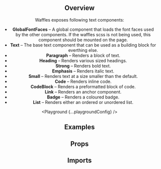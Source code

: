 



<Header
  pageTitle="Text"
  overview="Various specialized text components, from regular paragraphs to headlings and links."
/>

<Section>

## Overview

Waffles exposes following text components:

- **GlobalFontFaces** – A global component that loads the font faces used by the other components. If the waffles scss is not being used, this component should be mounted on the page.
- **Text** – The base text component that can be used as a building block for everthing else.
- **Paragraph** – Renders a block of text.
- **Heading** – Renders various sized headings.
- **Strong** – Renders bold text.
- **Emphasis** – Renders italic text.
- **Small** – Renders text at a size smaller than the default.
- **Code** – Renders inline code.
- **CodeBlock** – Renders a preformatted block of code.
- **Link** – Renders an anchor component.
- **Badge** – Renders a coloured badge.
- **List** – Renders either an ordered or unordered list.

<Playground {...playgroundConfig} />

</Section>

<Section>

## Examples

<Example title="Basic paragraph" path="text/basic-paragraph">
  <BasicParagraph />
</Example>

<Example title="Simple link" path="text/simple-link">
  <SimpleLink />
</Example>

<Example title="Inline code" path="text/inline-code">
  <InlineCode />
</Example>

<Example title="Large badge" path="text/large-badge">
  <LargeBadge />
</Example>

<Example title="Ordered list of items" path="text/list-of-items">
  <ListOfItems />
</Example>

</Section>

<Section>

## Props

<PropsTable component="Text" metadata={metadata} />

<PropsTable component="Heading" metadata={metadata} />

<PropsTable component="Paragraph" metadata={metadata} />

<PropsTable component="InternalLink" alias="Link" metadata={metadata} />

<PropsTable component="Strong" metadata={metadata} />

<PropsTable component="Emphasis" metadata={metadata} />

<PropsTable component="Small" metadata={metadata} />

<PropsTable component="CodeBlock" metadata={metadata} />

<PropsTable component="Code" metadata={metadata} />

<PropsTable component="Badge" metadata={metadata} />

<PropsTable component="List" metadata={metadata} />

<PropsTable component="List.Item" metadata={metadata} />

</Section>

<Section>

## Imports

<Imports module={TextExports} path="@datacamp/waffles-text" />

</Section>
